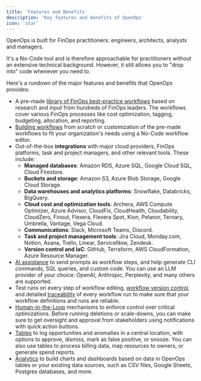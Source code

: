 ```yaml
---
title: 'Features and Benefits'
description: 'Key features and benefits of OpenOps'
icon: 'star'
---
```


OpenOps is built for FinOps practitioners: engineers, architects, analysts and managers.

It's a No-Code tool and is therefore approachable for practitioners without an extensive technical background. However, it still allows you to "drop into" code whenever you need to.

Here's a rundown of the major features and benefits that OpenOps provides:

* A pre-made [library of FinOps best-practice workflows](/workflow-management/workflow-templates) based on research and input from hundreds of FinOps leaders. The workflows cover various FinOps processes like cost optimization, tagging, budgeting, allocation, and reporting.
* [Building workflows](/workflow-management/building-workflows) from scratch or customization of the pre-made workflows to fit your organization's needs using a No-Code workflow editor.
* Out-of-the-box **integrations** with major cloud providers, FinOps platforms, task and project managers, and other relevant tools. These include:
    * **Managed databases**: Amazon RDS, Azure SQL, Google Cloud SQL, Cloud Firestore.
    * **Buckets and storage**: Amazon S3, Azure Blob Storage, Google Cloud Storage.
    * **Data warehouses and analytics platforms**: Snowflake, Databricks, BigQuery.
    * **Cloud cost and optimization tools**: Archera, AWS Compute Optimizer, Azure Advisor, CloudFix, CloudHealth, Cloudability, CloudZero, Finout, Flexera, Flexera Spot, Kion, Pelanor, Ternary, Umbrella, Vantage, Vega Cloud.
    * **Communications**: Slack, Microsoft Teams, Discord.
    * **Task and project management tools**: Jira Cloud, Monday.com, Notion, Asana, Trello, Linear, ServiceNow, Zendesk.
    * **Version control and IaC**: GitHub, Terraform, AWS CloudFormation, Azure Resource Manager.
* [AI assistance](/ai-assistance/overview/) to send prompts as workflow steps, and help generate CLI commands, SQL queries, and custom code. You can use an LLM provider of your choice: OpenAI, Anthropic, Perplexity, and many others are supported.
* Test runs on every step of workflow editing, [workflow version control](/workflow-management/workflow-version-history-lifecycle), and detailed [traceability](/workflow-management/investigate-workflow-run) of every workflow run to make sure that your workflow definitions and runs are reliable.
* [Human-in-the-Loop](/workflow-management/human-in-the-loop) mechanisms to enforce control over critical optimizations. Before running deletions or scale-downs, you can make sure to get oversight and approval from stakeholders using notifications with quick action buttons.
* [Tables](/reporting-analytics) to log opportunities and anomalies in a central location, with options to approve, dismiss, mark as false positive, or snooze. You can also use tables to process billing data, map resources to owners, or generate spend reports.
* [Analytics](/reporting-analytics/data-visualization) to build charts and dashboards based on data in OpenOps tables or your existing data sources, such as CSV files, Google Sheets, Postgres databases, and more.

